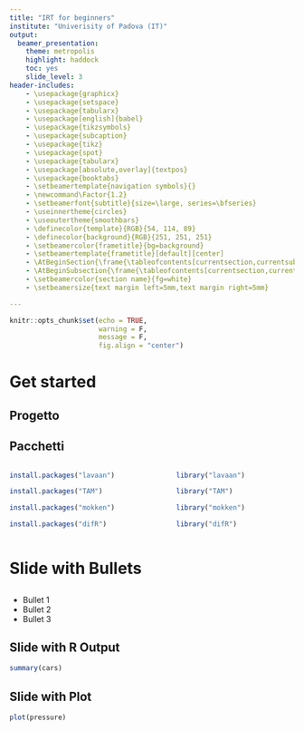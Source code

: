 ```yaml
---
title: "IRT for beginners"
institute: "Univerisity of Padova (IT)"
output: 
  beamer_presentation: 
    theme: metropolis
    highlight: haddock
    toc: yes
    slide_level: 3
header-includes:
    - \usepackage{graphicx} 
    - \usepackage{setspace}
    - \usepackage{tabularx}
    - \usepackage[english]{babel}
    - \usepackage{tikzsymbols}
    - \usepackage{subcaption}
    - \usepackage{tikz}
    - \usepackage{spot}
    - \usepackage{tabularx}
    - \usepackage[absolute,overlay]{textpos}
    - \usepackage{booktabs}
    - \setbeamertemplate{navigation symbols}{}
    - \newcommand\Factor{1.2}
    - \setbeamerfont{subtitle}{size=\large, series=\bfseries}
    - \useinnertheme{circles}
    - \useoutertheme{smoothbars}
    - \definecolor{template}{RGB}{54, 114, 89}
    - \definecolor{background}{RGB}{251, 251, 251}
    - \setbeamercolor{frametitle}{bg=background}
    - \setbeamertemplate{frametitle}[default][center]
    - \AtBeginSection{\frame{\tableofcontents[currentsection,currentsubsection]}}
    - \AtBeginSubsection{\frame{\tableofcontents[currentsection,currentsubsection]}}
    - \setbeamercolor{section name}{fg=white}
    - \setbeamersize{text margin left=5mm,text margin right=5mm} 

---
```


```r
knitr::opts_chunk$set(echo = TRUE, 
                      warning = F, 
                      message = F, 
                      fig.align = "center")
```

# Get started

## Progetto 

## Pacchetti


::: columns 

:::: column

\begin{center}
Installazione:

\end{center}

\vspace{5mm}

\small

```r
install.packages("lavaan")

install.packages("TAM")

install.packages("mokken")

install.packages("difR")


```

::::


:::: column

\begin{center}
Caricamento nell'ambiente:
\end{center}

\vspace{5mm}
\small

```r
library("lavaan")

library("TAM")

library("mokken")

library("difR")


```



::::

:::

# Slide with Bullets

##

- Bullet 1
- Bullet 2
- Bullet 3

## Slide with R Output

```r
summary(cars)
```

## Slide with Plot

```r
plot(pressure)
```

